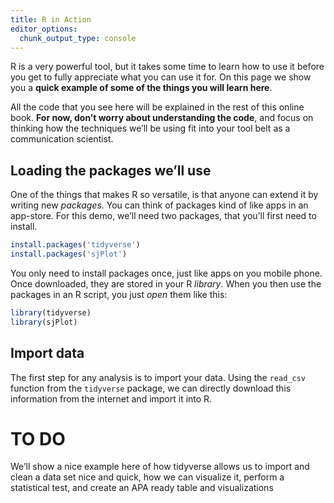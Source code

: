 ```yaml
---
title: R in Action
editor_options: 
  chunk_output_type: console
---
```


R is a very powerful tool, but it takes some time to learn how to use it before you get to fully appreciate what you can use it for.
On this page we show you a **quick example of some of the things you will learn here**.

All the code that you see here will be explained in the rest of this online book. 
**For now, don't worry about understanding the code**, and focus on thinking how the techniques we'll be using fit into your tool belt as a communication scientist.

## Loading the packages we'll use

One of the things that makes R so versatile, is that anyone can extend it by writing new *packages*. 
You can think of packages kind of like apps in an app-store. 
For this demo, we'll need two packages, that you'll first need to install.

```r
install.packages('tidyverse')
install.packages('sjPlot')
```

You only need to install packages once, just like apps on you mobile phone.
Once downloaded, they are stored in your R *library*.
When you then use the packages in an R script, you just *open* them like this:

```r
library(tidyverse)
library(sjPlot)
```

## Import data

The first step for any analysis is to import your data. 
Using the `read_csv` function from the `tidyverse` package, we can directly download this information from the internet and import it into R.




# TO DO

We'll show a nice example here of how tidyverse allows us to import and clean a data set nice and quick, how we can visualize it, perform a statistical test, and create an APA ready table and visualizations